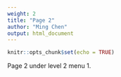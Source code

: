 ```yaml
---
weight: 2
title: "Page 2"
author: "Ming Chen"
output: html_document
---
```


```r
knitr::opts_chunk$set(echo = TRUE)
```

Page 2 under level 2 menu 1.